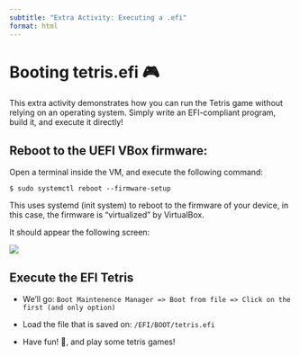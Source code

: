 ```yaml
---
subtitle: "Extra Activity: Executing a .efi"
format: html
---
```


# Booting tetris.efi 🎮
This extra activity demonstrates how you can run the Tetris game without relying on an operating system. Simply write an EFI-compliant program, build it, and execute it directly!

## Reboot to the UEFI VBox firmware:

Open a terminal inside the VM, and execute the following command:

``` .shell
$ sudo systemctl reboot --firmware-setup
```

This uses systemd (init system) to reboot to the firmware of your device, in this case, the firmware is "virtualized" by VirtualBox.

It should appear the following screen:

![](/extras/figures/vbox-firmware.png)


## Execute the EFI Tetris 

  - We'll go: `Boot Maintenence Manager => Boot from file => Click on the first (and only option)`

  - Load the file that is saved on: `/EFI/BOOT/tetris.efi`

  - Have fun! 🥳, and play some tetris games!

